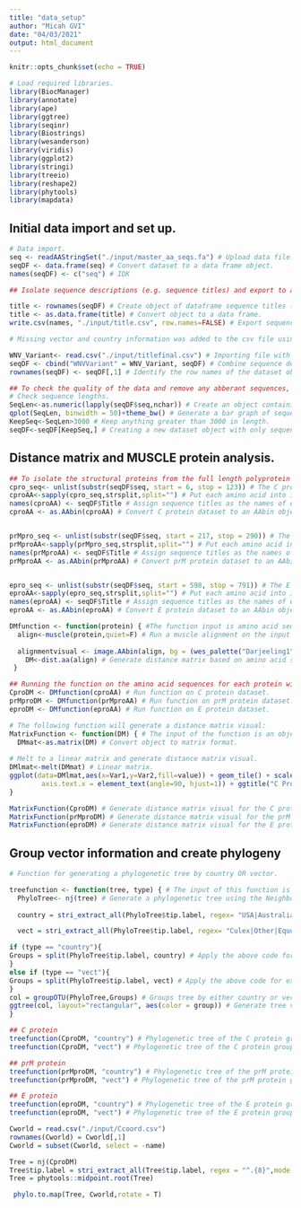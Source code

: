 ```yaml
---
title: "data_setup"
author: "Micah GVI"
date: "04/03/2021"
output: html_document
---
```


```r
knitr::opts_chunk$set(echo = TRUE)
```


```r
# Load required libraries.
library(BiocManager)
library(annotate)
library(ape)
library(ggtree)
library(seqinr)
library(Biostrings)
library(wesanderson)
library(viridis)
library(ggplot2)
library(stringi)
library(treeio)
library(reshape2)
library(phytools)
library(mapdata)
```


## Initial data import and set up.
```r
# Data import.
seq <- readAAStringSet("./input/master_aa_seqs.fa") # Upload data file.
seqDF <- data.frame(seq) # Convert dataset to a data frame object.
names(seqDF) <- c("seq") # IDK 
```


```r
## Isolate sequence descriptions (e.g. sequence titles) and export to a csv file so that missing vector/country information can be added. 

title <- rownames(seqDF) # Create object of dataframe sequence titles (e.g. the row names of the object seqDF).
title <- as.data.frame(title) # Convert object to a data frame. 
write.csv(names, "./input/title.csv", row.names=FALSE) # Export sequence titles to csv file.

# Missing vector and country information was added to the csv file using accession literature. File was resaved under the name "titlefinal".

WNV_Variant<- read.csv("./input/titlefinal.csv") # Importing file with previously missing information added in.
seqDF <- cbind("WNVVariant" = WNV_Variant, seqDF) # Combine sequence descriptions (e.g. sequence titles) from titlefinal file with the sequence information (e.g. amino acid sequences) from the original dataframe object. 
rownames(seqDF) <- seqDF[,1] # Identify the row names of the dataset object as the information in the first column (sequence headers).
```


```r
## To check the quality of the data and remove any abberant sequences, we checked the lengths of the sequences in the dataset and removed the few outliers that were drastically different from the rest.
# Check sequence lengths.
SeqLen<-as.numeric(lapply(seqDF$seq,nchar)) # Create an object containing the length of each sequence in the dataset.
qplot(SeqLen, binwidth = 50)+theme_bw() # Generate a bar graph of sequence lengths. There are nine sequences that are drastically different lengths than the rest; most sequences are ~3400 amino acids in length, with a few being under 3000 amino acids in length. I will remove these abberrant sequences:
KeepSeq<-SeqLen>3000 # Keep anything greater than 3000 in length. 
seqDF<-seqDF[KeepSeq,] # Creating a new dataset object with only sequences over 3000 amino acids long. 
```

## Distance matrix and MUSCLE protein analysis.
```r
## To isolate the structural proteins from the full length polyprotein amino acid sequences, we used substr() and the known protein cleavage sites. We then converted each amino acid sequence into an AAbin object in preparation for a MUSCLE analysis and distance matrix generation. 
cpro_seq<- unlist(substr(seqDF$seq, start = 6, stop = 123)) # The C protein is cleaved at sites 6 and 123.
cproAA<-sapply(cpro_seq,strsplit,split="") # Put each amino acid into its own cell in preparation for conversion to an AAbin object.
names(cproAA) <- seqDF$Title # Assign sequence titles as the names of each sequence. 
cproAA <- as.AAbin(cproAA) # Convert C protein dataset to an AAbin object.


prMpro_seq <- unlist(substr(seqDF$seq, start = 217, stop = 290)) # The prM protein is cleaved at sites 217 and 290.
prMproAA<-sapply(prMpro_seq,strsplit,split="") # Put each amino acid into its own cell in preparation for conversion to an AAbin object.
names(prMproAA) <- seqDF$Title # Assign sequence titles as the names of each sequence. 
prMproAA <- as.AAbin(prMproAA) # Convert prM protein dataset to an AAbin object.


epro_seq <- unlist(substr(seqDF$seq, start = 598, stop = 791)) # The E protein is cleaved at sites 598 and 791.
eproAA<-sapply(epro_seq,strsplit,split="") # Put each amino acid into its own cell in preparation for conversion to an AAbin object.
names(eproAA) <- seqDF$Title # Assign sequence titles as the names of each sequence. 
eproAA <- as.AAbin(eproAA) # Convert E protein dataset to an AAbin object.
```

  

```r
DMfunction <- function(protein) { #The function input is amino acid sequence dataset for each protein.
  align<-muscle(protein,quiet=F) # Run a muscle alignment on the input dataset.
  
  alignmentvisual <- image.AAbin(align, bg = (wes_palette("Darjeeling1")[5]), col = wes_palette("Darjeeling1"), ylab = "WNV Variants", xlab = "Sequence Length", show.labels = T, cex.lab = 0.2, legend = T, aa.cex = 0.8) # Generate a visual of the MUSCLE alignment.
    DM<-dist.aa(align) # Generate distance matrix based on amino acid sequences.
 }
```


```r
## Running the function on the amino acid sequences for each protein will generate a MUSCLE alignment and alignment visual for each protein, and a distance matrix for each protein.
CproDM <- DMfunction(cproAA) # Run function on C protein dataset.
prMproDM <- DMfunction(prMproAA) # Run function on prM protein dataset.
eproDM <- DMfunction(eproAA) # Run function on E protein dataset.
```


```r
# The following function will generate a distance matrix visual:
MatrixFunction <- function(DM) { # The input of the function is an object of class "dist".
  DMmat<-as.matrix(DM) # Convert object to matrix format.
  
# Melt to a linear matrix and generate distance matrix visual.
DMlmat<-melt(DMmat) # Linear matrix.
ggplot(data=DMlmat,aes(x=Var1,y=Var2,fill=value)) + geom_tile() + scale_fill_gradientn(colours=c("white","blue","green","red")) + theme(text = element_text(size=5),
        axis.text.x = element_text(angle=90, hjust=1)) + ggtitle("C Protein Distance Matrix") # Plot the distance matrix. Colours were chosen for greatest clarity in the visual. 
}
```

```r
MatrixFunction(CproDM) # Generate distance matrix visual for the C protein.
MatrixFunction(prMproDM) # Generate distance matrix visual for the prM protein.
MatrixFunction(eproDM) # Generate distance matrix visual for the E protein.
```

## Group vector information and create phylogeny
```r
# Function for generating a phylogenetic tree by country OR vector.

treefunction <- function(tree, type) { # The input of this function is the distance matrix data object (type dist()) and type of phylogenetic tree (e.g. grouped by country or  vector).
  PhyloTree<- nj(tree) # Generate a phylogenetic tree using the Neighbour-Joining approach.
  
  country = stri_extract_all(PhyloTree$tip.label, regex= "USA|Australia|South Africa|Israel|Russia|India|Madagascar|Azerbaijan|Ukraine|Czech Republic|Kenya|Nigeria|Central African Republic|DRC|Portugal|Morocco|Senegal|Tunisia|Cyprus|Japan|France", mode = "all", simplify =TRUE)  # Object with code for extracting just the country name from the sequence titles.

  vect = stri_extract_all(PhyloTree$tip.label, regex= "Culex|Other|Equus|Homo sapiens|Corvus|Culiseta|Ornithodoros|Mus|Hyalomma|Oriolus|Aves|Dermacentor|Aedes|Rousettus|Culicidae",mode = "all", simplify =TRUE)  # Object with code for extracting just the vector name from the sequence titles. 

if (type == "country"){
Groups = split(PhyloTree$tip.label, country) # Apply the above code for extracting just the country name from sequence titles to the phylogenetic tree tip labels, if input is specified as type "country".
}
else if (type == "vect"){
Groups = split(PhyloTree$tip.label, vect) # Apply the above code for extracting just the vector name from sequence titles to the phylogenetic tree tip labels, if input is specified as type "vect".
}
col = groupOTU(PhyloTree,Groups) # Groups tree by either country or vector, depending on whether input was specified as type "country" or "vect," respectively.
ggtree(col, layout="rectangular", aes(color = group)) # Generate tree visualization in rectangular layout, coloured by whatever grouping factor was specified in the function input. 
}

```

```r
## C protein
treefunction(CproDM, "country") # Phylogenetic tree of the C protein grouped by country where the sequence was isolated.
treefunction(CproDM, "vect") # Phylogenetic tree of the C protein grouped by vector from which the sequence was isolated.

## prM protein
treefunction(prMproDM, "country") # Phylogenetic tree of the prM protein grouped by country where the sequence was isolated.
treefunction(prMproDM, "vect") # Phylogenetic tree of the prM protein grouped by vector from which the sequence was isolated.

## E protein
treefunction(eproDM, "country") # Phylogenetic tree of the E protein grouped by country where the sequence was isolated.
treefunction(eproDM, "vect") # Phylogenetic tree of the E protein grouped by vector from which the sequence was isolated.
```

```r
Cworld = read.csv("./input/Ccoord.csv")
rownames(Cworld) = Cworld[,1]
Cworld = subset(Cworld, select = -name)

Tree = nj(CproDM)
Tree$tip.label = stri_extract_all(Tree$tip.label, regex = "^.{8}",mode = "all", simplify =TRUE)
Tree = phytools::midpoint.root(Tree)

 phylo.to.map(Tree, Cworld,rotate = T)
``` 








